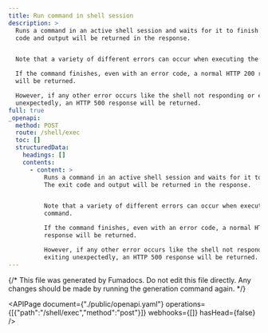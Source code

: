 ```yaml
---
title: Run command in shell session
description: >
  Runs a command in an active shell session and waits for it to finish. The exit
  code and output will be returned in the response.


  Note that a variety of different errors can occur when executing the command.

  If the command finishes, even with an error code, a normal HTTP 200 response
  will be returned.

  However, if any other error occurs like the shell not responding or exiting
  unexpectedly, an HTTP 500 response will be returned.
full: true
_openapi:
  method: POST
  route: /shell/exec
  toc: []
  structuredData:
    headings: []
    contents:
      - content: >
          Runs a command in an active shell session and waits for it to finish.
          The exit code and output will be returned in the response.


          Note that a variety of different errors can occur when executing the
          command.

          If the command finishes, even with an error code, a normal HTTP 200
          response will be returned.

          However, if any other error occurs like the shell not responding or
          exiting unexpectedly, an HTTP 500 response will be returned.
---
```


{/* This file was generated by Fumadocs.
Do not edit this file directly. Any changes should be made by running the generation command again. */}

<APIPage document={"./public/openapi.yaml"} operations={[{"path":"/shell/exec","method":"post"}]} webhooks={[]} hasHead={false} />
